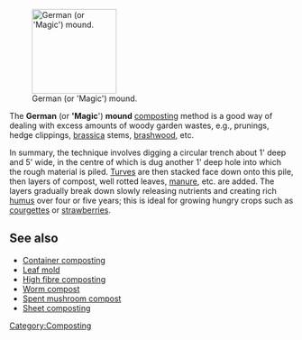 [[Image:Germanmound.png|right|frame|150px|German (or 'Magic') mound.]]

The '''German''' (or ''''Magic'''') '''mound''' [[compost]]ing method is a good way of dealing with excess amounts of woody garden wastes, e.g., prunings, hedge clippings, [[brassica]] stems, [[brashwood]], etc.

In summary, the technique involves digging a circular trench about 1' deep and 5' wide, in the centre of which is dug another 1' deep hole into which the
rough material is piled. [[turf | Turves]]  are then stacked face down onto this pile, then layers of compost, well rotted leaves, [[manure]], etc. are added. The layers gradually break down slowly releasing nutrients and creating rich
[[humus]] over four or five years; this is ideal for growing hungry crops such as [[courgette]]s or [[Strawberry|strawberries]].

==See also==

*[[Container composting]]
*[[Leaf mold]]
*[[High fibre composting]]
*[[Worm compost]]
*[[Spent mushroom compost]]
*[[Sheet composting]]

{{stub}}
{{attrib permawiki|German mound}}
{{attrib wikipedia|German mound}}

[[Category:Composting]]